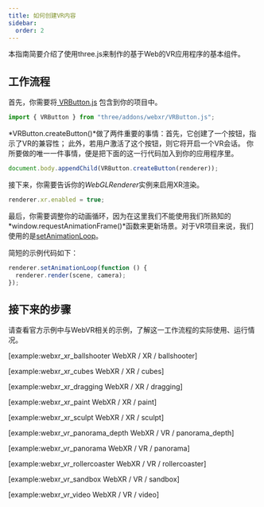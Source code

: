 ```yaml
---
title: 如何创建VR内容
sidebar:
  order: 2
---
```


本指南简要介绍了使用three.js来制作的基于Web的VR应用程序的基本组件。

## 工作流程

首先，你需要将[ VRButton.js](https://github.com/mrdoob/three.js/blob/master/examples/jsm/webxr/VRButton.js)
包含到你的项目中。

```javascript
import { VRButton } from "three/addons/webxr/VRButton.js";
```

*VRButton.createButton()*做了两件重要的事情：首先，它创建了一个按钮，指示了VR的兼容性；
此外，若用户激活了这个按钮，则它将开启一个VR会话。
你所要做的唯一一件事情，便是把下面的这一行代码加入到你的应用程序里。

```javascript
document.body.appendChild(VRButton.createButton(renderer));
```

接下来，你需要告诉你的*WebGLRenderer*实例来启用XR渲染。

```javascript
renderer.xr.enabled = true;
```

最后，你需要调整你的动画循环，因为在这里我们不能使用我们所熟知的
*window.requestAnimationFrame()*函数来更新场景。对于VR项目来说，我们使用的是[setAnimationLoop](api/renderers/WebGLRenderer#setAnimationLoop)。

简短的示例代码如下：

```javascript
renderer.setAnimationLoop(function () {
  renderer.render(scene, camera);
});
```

## 接下来的步骤

请查看官方示例中与WebVR相关的示例，了解这一工作流程的实际使用、运行情况。

[example:webxr_xr_ballshooter WebXR / XR / ballshooter]

[example:webxr_xr_cubes WebXR / XR / cubes]

[example:webxr_xr_dragging WebXR / XR / dragging]

[example:webxr_xr_paint WebXR / XR / paint]

[example:webxr_xr_sculpt WebXR / XR / sculpt]

[example:webxr_vr_panorama_depth WebXR / VR / panorama_depth]

[example:webxr_vr_panorama WebXR / VR / panorama]

[example:webxr_vr_rollercoaster WebXR / VR / rollercoaster]

[example:webxr_vr_sandbox WebXR / VR / sandbox]

[example:webxr_vr_video WebXR / VR / video]
